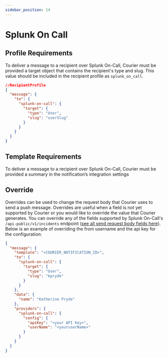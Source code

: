 ```yaml
---
sidebar_position: 14
---
```


# Splunk On Call

## Profile Requirements

To deliver a message to a recipient over Splunk On-Call, Courier must be provided a target object that contains the recipient's type and slug. This value should be included in the recipient profile as `splunk_on_call`.

```json title=JSON
//RecipientProfile
{
  "message": {
    "to": {
      "splunk-on-call": {
        "target": {
          "type": "User",
          "slug": "userSlug"
        }
      }
    }
  }
}
```

## Template Requirements

To deliver a message to a recipient over Splunk On-Call, Courier must be provided a summary in the notification’s integration settings

## Override

Overrides can be used to change the request body that Courier uses to send a push message. Overrides are useful when a field is not yet supported by Courier or you would like to override the value that Courier generates. You can override any of the fields supported by Splunk On-Call's `/api-public/v1/incidents` endpoint ([see all send request body fields here](https://portal.victorops.com/public/api-docs.html#/Incidents)). Below is an example of overriding the from username and the api key for the configuration:

```json title=JSON
{
  "message": {
    "template": "<COURIER_NOTIFICATION_ID>",
    "to": {
      "splunk-on-call": {
        "target": {
          "type": "User",
          "slug": "kpryde"
        }
      }
    },
    "data": {
      "name": "Katherine Pryde"
    },
    "providers": {
      "splunk-on-call": {
        "config": {
          "apiKey": "<your API Key>",
          "userName": "<youruserName>"
        }
      }
    }
  }
}
```
